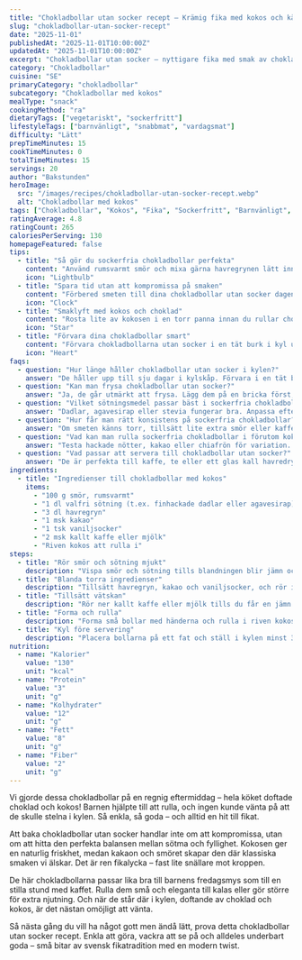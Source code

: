 ```yaml
---
title: "Chokladbollar utan socker recept – Krämig fika med kokos och kärlek"
slug: "chokladbollar-utan-socker-recept"
date: "2025-11-01"
publishedAt: "2025-11-01T10:00:00Z"
updatedAt: "2025-11-01T10:00:00Z"
excerpt: "Chokladbollar utan socker – nyttigare fika med smak av choklad och kokos. Enkla att göra, älskade av barnen och perfekta till kaffet. Testa nu för en söt stund utan dåligt samvete!"
category: "Chokladbollar"
cuisine: "SE"
primaryCategory: "chokladbollar"
subcategory: "Chokladbollar med kokos"
mealType: "snack"
cookingMethod: "ra"
dietaryTags: ["vegetariskt", "sockerfritt"]
lifestyleTags: ["barnvänligt", "snabbmat", "vardagsmat"]
difficulty: "Lätt"
prepTimeMinutes: 15
cookTimeMinutes: 0
totalTimeMinutes: 15
servings: 20
author: "Bakstunden"
heroImage:
  src: "/images/recipes/chokladbollar-utan-socker-recept.webp"
  alt: "Chokladbollar med kokos"
tags: ["Chokladbollar", "Kokos", "Fika", "Sockerfritt", "Barnvänligt", "Snabbt & gott"]
ratingAverage: 4.8
ratingCount: 265
caloriesPerServing: 130
homepageFeatured: false
tips:
  - title: "Så gör du sockerfria chokladbollar perfekta"
    content: "Använd rumsvarmt smör och mixa gärna havregrynen lätt innan du blandar. Det ger en mjuk och krämig konsistens som smälter i munnen. För sötma – prova dadlar, agavesirap eller lite honung beroende på hur sockerfri du vill vara. Dessa chokladbollar utan socker blir magiskt goda med naturliga smaker och kokosens milda sötma."
    icon: "Lightbulb"
  - title: "Spara tid utan att kompromissa på smaken"
    content: "Förbered smeten till dina chokladbollar utan socker dagen innan och förvara i kylskåp. Då hinner smakerna mogna, och du kan snabbt rulla dem när det är dags. Perfekt för vardagsfika eller spontana gäster – hembakat utan stress!"
    icon: "Clock"
  - title: "Smaklyft med kokos och choklad"
    content: "Rosta lite av kokosen i en torr panna innan du rullar chokladbollarna – det framhäver den nötiga smaken och gör varje tugga ännu mer aromatisk. Vill du ha djupare chokladton, tillsätt en tesked smält mörk choklad eller en nypa espresso. Enkla knep som gör stor skillnad!"
    icon: "Star"
  - title: "Förvara dina chokladbollar smart"
    content: "Förvara chokladbollarna utan socker i en tät burk i kyl upp till en vecka, eller frys in dem för längre hållbarhet. De tinar snabbt och behåller sin konsistens perfekt – alltid redo när suget efter något gott men hälsosamt smyger sig på!"
    icon: "Heart"
faqs:
  - question: "Hur länge håller chokladbollar utan socker i kylen?"
    answer: "De håller upp till sju dagar i kylskåp. Förvara i en tät burk så behåller de sin saftighet och fräscha kokosdoft."
  - question: "Kan man frysa chokladbollar utan socker?"
    answer: "Ja, de går utmärkt att frysa. Lägg dem på en bricka först, sedan i burk eller påse. Tina i rumstemperatur i cirka 15 minuter innan servering."
  - question: "Vilket sötningsmedel passar bäst i sockerfria chokladbollar?"
    answer: "Dadlar, agavesirap eller stevia fungerar bra. Anpassa efter smak – dadlar ger mer fyllighet medan stevia ger mild sötma utan kalorier."
  - question: "Hur får man rätt konsistens på sockerfria chokladbollar?"
    answer: "Om smeten känns torr, tillsätt lite extra smör eller kaffe. Är den för lös – blanda i mer havregryn. Perfekt balans gör chokladbollarna lena och formbara."
  - question: "Vad kan man rulla sockerfria chokladbollar i förutom kokos?"
    answer: "Testa hackade nötter, kakao eller chiafrön för variation. Varje topping ger en ny textur och smakupplevelse!"
  - question: "Vad passar att servera till chokladbollar utan socker?"
    answer: "De är perfekta till kaffe, te eller ett glas kall havredryck. En söt stund utan socker – perfekt för både stora och små!"
ingredients:
  - title: "Ingredienser till chokladbollar med kokos"
    items:
      - "100 g smör, rumsvarmt"
      - "1 dl valfri sötning (t.ex. finhackade dadlar eller agavesirap)"
      - "3 dl havregryn"
      - "1 msk kakao"
      - "1 tsk vaniljsocker"
      - "2 msk kallt kaffe eller mjölk"
      - "Riven kokos att rulla i"
steps:
  - title: "Rör smör och sötning mjukt"
    description: "Vispa smör och sötning tills blandningen blir jämn och krämig."
  - title: "Blanda torra ingredienser"
    description: "Tillsätt havregryn, kakao och vaniljsocker, och rör ihop allt ordentligt."
  - title: "Tillsätt vätskan"
    description: "Rör ner kallt kaffe eller mjölk tills du får en jämn smet."
  - title: "Forma och rulla"
    description: "Forma små bollar med händerna och rulla i riven kokos."
  - title: "Kyl före servering"
    description: "Placera bollarna på ett fat och ställ i kylen minst 30 minuter före servering."
nutrition:
  - name: "Kalorier"
    value: "130"
    unit: "kcal"
  - name: "Protein"
    value: "3"
    unit: "g"
  - name: "Kolhydrater"
    value: "12"
    unit: "g"
  - name: "Fett"
    value: "8"
    unit: "g"
  - name: "Fiber"
    value: "2"
    unit: "g"
---
```


Vi gjorde dessa chokladbollar på en regnig eftermiddag – hela köket doftade choklad och kokos! Barnen hjälpte till att rulla, och ingen kunde vänta på att de skulle stelna i kylen. Så enkla, så goda – och alltid en hit till fikat.

Att baka chokladbollar utan socker handlar inte om att kompromissa, utan om att hitta den perfekta balansen mellan sötma och fyllighet. Kokosen ger en naturlig friskhet, medan kakaon och smöret skapar den där klassiska smaken vi älskar. Det är ren fikalycka – fast lite snällare mot kroppen.

De här chokladbollarna passar lika bra till barnens fredagsmys som till en stilla stund med kaffet. Rulla dem små och eleganta till kalas eller gör större för extra njutning. Och när de står där i kylen, doftande av choklad och kokos, är det nästan omöjligt att vänta.

Så nästa gång du vill ha något gott men ändå lätt, prova detta chokladbollar utan socker recept. Enkla att göra, vackra att se på och alldeles underbart goda – små bitar av svensk fikatradition med en modern twist.
